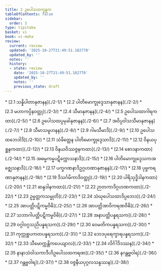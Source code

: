 ```yaml
---
title: 2 ဥပေါသထက္ခန္ဓက
tableOfContents: false
sidebar:
  order: 3
type: tipitaka
basket: vi
book: vi-maha
review:
  current: review
  updated: '2025-10-27T21:49:51.182778'
  updated_by: ''
  notes: ''
  history:
  - state: review
    date: '2025-10-27T21:49:51.182778'
    updated_by: ''
    notes: ''
    previous_state: draft
---
```



<ReviewStatus review={frontmatter.review} showDetails={true} />

<HypothesisAnnotation frontmatter={frontmatter} />

<DynamicBreadcrumb />



<TableOfContents book="vi-maha" section="2">
* [2.1 သန္နိပါတာနုဇာနန](./2-1/)
* [2.2 ပါတိမောက္ခုဒ္ဒေသာနုဇာနန](./2-2/)
* [2.3 မဟာကပ္ပိနဝတ္ထု](./2-3/)
* [2.4 သီမာနုဇာနန](./2-4/)
* [2.5 ဥပေါသထာဂါရကထာ](./2-5/)
* [2.6 ဥပေါသထပ္ပမုခါနုဇာနန](./2-6/)
* [2.7 အဝိပ္ပဝါသသီမာနုဇာနန](./2-7/)
* [2.8 သီမာသမူဟနန](./2-8/)
* [2.9 ဂါမသီမာဒိ](./2-9/)
* [2.10 ဥပေါသထဘေဒါဒိ](./2-10/)
* [2.11 သံခိတ္တေန ပါတိမောက္ခုဒ္ဒေသာဒိ](./2-11/)
* [2.12 ဝိနယပုစ္ဆနကထာ](./2-12/)
* [2.13 ဝိနယဝိဿဇ္ဇနကထာ](./2-13/)
* [2.14 စောဒနာကထာ](./2-14/)
* [2.15 အဓမ္မကမ္မပဋိက္ကောသနာဒိ](./2-15/)
* [2.16 ပါတိမောက္ခုဒ္ဒေသကအဇ္ဈေသနာဒိ](./2-16/)
* [2.17 ပက္ခဂဏနာဒိဥဂ္ဂဟဏာနုဇာနန](./2-17/)
* [2.18 ပုဗ္ဗကရဏာနုဇာနန](./2-18/)
* [2.19 ဒိသင်္ဂမိကာဒိဝတ္ထု](./2-19/)
* [2.20 ပါရိသုဒ္ဓိဒါနကထာ](./2-20/)
* [2.21 ဆန္ဒဒါနကထာ](./2-21/)
* [2.22 ဉာတကာဒိဂ္ဂဟဏကထာ](./2-22/)
* [2.23 ဥမ္မတ္တကသမ္မုတိ](./2-23/)
* [2.24 သံဃုပေါသထာဒိပ္ပဘေဒ](./2-24/)
* [2.25 အာပတ္တိပဋိကမ္မဝိဓိ](./2-25/)
* [2.26 အာပတ္တိအာဝိကရဏဝိဓိ](./2-26/)
* [2.27 သဘာဂါပတ္တိပဋိကမ္မဝိဓိ](./2-27/)
* [2.28 အနာပတ္တိပန္နရသက](./2-28/)
* [2.29 ဝဂ္ဂါဝဂ္ဂသညိပန္နရသက](./2-29/)
* [2.30 ဝေမတိကပန္နရသက](./2-30/)
* [2.31 ကုက္ကုစ္စပကတပန္နရသက](./2-31/)
* [2.32 ဘေဒပုရေက္ခာရပန္နရသက](./2-32/)
* [2.33 သီမောက္ကန္တိကပေယျာလ](./2-33/)
* [2.34 လိင်္ဂါဒိဒဿန](./2-34/)
* [2.35 နာနာသံဝါသကာဒီဟိဥပေါသထကရဏ](./2-35/)
* [2.36 နဂန္တဗ္ဗဝါရ](./2-36/)
* [2.37 ဂန္တဗ္ဗဝါရ](./2-37/)
* [2.38 ဝဇ္ဇနီယပုဂ္ဂလသန္ဒဿန](./2-38/)
</TableOfContents>